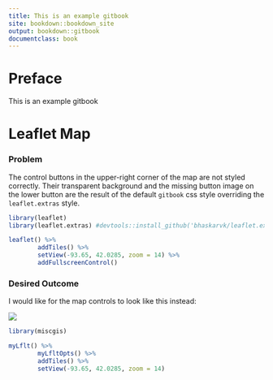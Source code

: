 ```yaml
--- 
title: This is an example gitbook
site: bookdown::bookdown_site
output: bookdown::gitbook
documentclass: book
---
```


# Preface {-}

This is an example gitbook


# Leaflet Map

### Problem
The control buttons in the upper-right corner of the map are not styled correctly. Their transparent background and the missing button image on the lower button are the result of the default `gitbook` css style overriding the `leaflet.extras` style. 

```r

library(leaflet)
library(leaflet.extras) #devtools::install_github('bhaskarvk/leaflet.extras')

leaflet() %>% 
        addTiles() %>% 
        setView(-93.65, 42.0285, zoom = 14) %>% 
        addFullscreenControl()


```

### Desired Outcome
I would like for the map controls to look like this instead:

![](./images/map-buttons-correct.png)

```r

library(miscgis)

myLflt() %>% 
        myLfltOpts() %>% 
        addTiles() %>% 
        setView(-93.65, 42.0285, zoom = 14)



```

